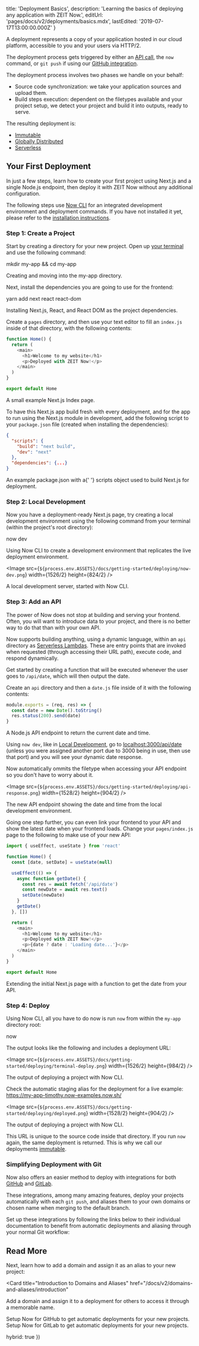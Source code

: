 
  title: 'Deployment Basics',
  description:
    'Learning the basics of deploying any application with ZEIT Now.',
  editUrl: 'pages/docs/v2/deployments/basics.mdx',
  lastEdited: '2019-07-17T13:00:00.000Z'
}

A deployment represents a copy of your application hosted in our cloud platform, accessible to you and your users via HTTP/2.

The deployment process gets triggered by either an [API call](/docs/api), the `now` command, or `git push` if using our [GitHub integration](/docs/v2/integrations/now-for-github).

The deployment process involves two phases we handle on your behalf:

- Source code synchronization: we take your application sources and upload them.
- Build steps execution: dependent on the filetypes available and your project setup, we detect your project and build it into outputs, ready to serve.

The resulting deployment is:

- [Immutable](/docs/v2/deployments/concepts/immutability)
- [Globally Distributed](/smart-cdn)
- [Serverless](/docs/v2/deployments/concepts/lambdas/#conceptual-model)

## Your First Deployment

In just a few steps, learn how to create your first project using Next.js and a single Node.js endpoint, then deploy it with ZEIT Now without any additional configuration.

The following steps use [Now CLI](/docs/v2/getting-started/installation#now-cli) for an integrated development environment and deployment commands. If you have not installed it yet, please refer to the [installation instructions](/docs/v2/getting-started/installation).

### Step 1: Create a Project

Start by creating a directory for your new project. Open up [your terminal](https://hyper.is) and use the following command:

<TerminalInput>mkdir my-app && cd my-app</TerminalInput>
<Caption>Creating and moving into the <InlineCode>my-app</InlineCode> directory.</Caption>

Next, install the dependencies you are going to use for the frontend:

<TerminalInput>yarn add next react react-dom</TerminalInput>
<Caption>Installing Next.js, React, and React DOM as the project dependencies.</Caption>

Create a `pages` directory, and then use your text editor to fill an `index.js` inside of that directory, with the following contents:

```js
function Home() {
  return (
    <main>
      <h1>Welcome to my website</h1>
      <p>Deployed with ZEIT Now!</p>
    </main>
  )
}

export default Home
```

<Caption>A small example Next.js Index page.</Caption>

To have this Next.js app build fresh with every deployment, and for the app to run using the Next.js module in development, add the following script to your `package.json` file (created when installing the dependencies):

```json
{
  "scripts": {
    "build": "next build",
    "dev": "next"
  },
  "dependencies": {...}
}
```

<Caption>
  An example <InlineCode>package.json</InlineCode> with a{' '}
  <InlineCode>scripts</InlineCode> object used to build Next.js for deployment.
</Caption>

### Step 2: Local Development

Now you have a deployment-ready Next.js page, try creating a local development environment using the following command from your terminal (within the project's root directory):

<TerminalInput>now dev</TerminalInput>
<Caption>Using Now CLI to create a development environment that replicates the live deployment environment.</Caption>

<Image
  src={`${process.env.ASSETS}/docs/getting-started/deploying/now-dev.png`}
  width={1526/2}
  height={824/2}
/>
<Caption>A local development server, started with <GenericLink href="/docs/v2/getting-started/installation#now-cli">Now CLI</GenericLink>.</Caption>

### Step 3: Add an API

The power of Now does not stop at building and serving your frontend. Often, you will want to introduce data to your project, and there is no better way to do that than with your own API.

Now supports building anything, using a dynamic language, within an `api` directory as [Serverless Lambdas](/docs/v2/deployments/concepts/lambdas). These are entry points that are invoked when requested (through accessing their URL path), execute code, and respond dynamically.

Get started by creating a function that will be executed whenever the user goes to `/api/date`, which will then output the date.

Create an `api` directory and then a `date.js` file inside of it with the following contents:

```js
module.exports = (req, res) => {
  const date = new Date().toString()
  res.status(200).send(date)
}
```

<Caption>A Node.js API endpoint to return the current date and time.</Caption>

Using `now dev`, like in [Local Development](#local-development), go to [localhost:3000/api/date](http://localhost:3000/api/date) (unless you were assigned another port due to 3000 being in use, then use that port) and you will see your dynamic date response.

<Note>
  Now automatically ommits the filetype when accessing your API endpoint so you
  don't have to worry about it.
</Note>

<Image
  src={`${process.env.ASSETS}/docs/getting-started/deploying/api-response.png`}
  width={1528/2}
  height={904/2}
/>
<Caption>The new API endpoint showing the date and time from the local development environment.</Caption>

Going one step further, you can even link your frontend to your API and show the latest date when your frontend loads. Change your `pages/index.js` page to the following to make use of your new API:

```js
import { useEffect, useState } from 'react'

function Home() {
  const [date, setDate] = useState(null)

  useEffect(() => {
    async function getDate() {
      const res = await fetch('/api/date')
      const newDate = await res.text()
      setDate(newDate)
    }
    getDate()
  }, [])

  return (
    <main>
      <h1>Welcome to my website</h1>
      <p>Deployed with ZEIT Now!</p>
      <p>{date ? date : 'Loading date...'}</p>
    </main>
  )
}

export default Home
```

<Caption>
  Extending the initial Next.js page with a function to get the date from your
  API.
</Caption>

### Step 4: Deploy

Using Now CLI, all you have to do now is run `now` from within the `my-app` directory root:

<TerminalInput>now</TerminalInput>

The output looks like the following and includes a deployment URL:

<Image
  src={`${process.env.ASSETS}/docs/getting-started/deploying/terminal-deploy.png`}
  width={1526/2}
  height={984/2}
/>
<Caption>The output of deploying a project with <GenericLink href="/docs/v2/getting-started/installation#now-cli">Now CLI</GenericLink>.</Caption>

Check the automatic staging alias for the deployment for a live example: <https://my-app-timothy.now-examples.now.sh/>

<Image
  src={`${process.env.ASSETS}/docs/getting-started/deploying/deployed.png`}
  width={1528/2}
  height={904/2}
/>
<Caption>The output of deploying a project with <GenericLink href="/docs/v2/getting-started/installation#now-cli">Now CLI</GenericLink>.</Caption>

This URL is unique to the source code inside that directory. If you run `now` again, the same deployment is returned. This is why we call our deployments [immutable](/docs/v2/deployments/concepts/immutability).

### Simplifying Deployment with Git

Now also offers an easier method to deploy with integrations for both [GitHub](/docs/v2/integrations/now-for-github) and [GitLab](/docs/v2/integrations/now-for-github).

These integrations, among many amazing features, deploy your projects automatically with each `git push`, and aliases them to your own domains or chosen name when merging to the default branch.

Set up these integrations by following the links below to their individual documentation to benefit from automatic deployments and aliasing through your normal Git workflow:

## Read More

Next, learn how to add a domain and assign it as an alias to your new project:

<Card
  title="Introduction to Domains and Aliases"
  href="/docs/v2/domains-and-aliases/introduction"
>
  Add a domain and assign it to a deployment for others to access it through a
  memorable name.
</Card>

<Card title="Setup Now for GitHub" href="/docs/v2/integrations/now-for-github">
  Setup Now for GitHub to get automatic deployments for your new projects.
</Card>

<Card title="Setup Now for GitLab" href="/docs/v2/integrations/now-for-gitlab">
  Setup Now for GitLab to get automatic deployments for your new projects.
</Card>

  hybrid: true
})
